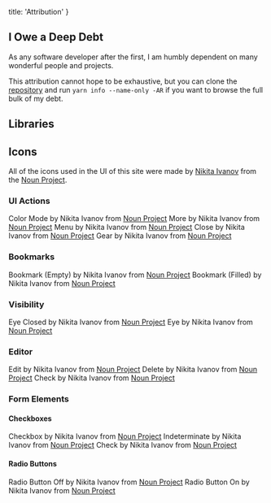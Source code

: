 
  title: 'Attribution'
}

## I Owe a Deep Debt

As any software developer after the first, 
I am humbly dependent on many wonderful people and projects. 

This attribution cannot hope to be exhaustive, but you can clone the [repository](https://github.com/resisttheurge/generative) 
and run `yarn info --name-only -AR` if you want to browse the full bulk of my debt.

## Libraries

## Icons

All of the icons used in the UI of this site were made by [Nikita Ivanov](https://thenounproject.com/nickivanov/) from the [Noun Project](https://thenounproject.com/). 

### UI Actions

<IconButton icon='color-mode'/> 
Color Mode by Nikita Ivanov from <a href="https://thenounproject.com/browse/icons/term/color-mode/" target="_blank" title="Color Mode Icons">Noun Project</a>

<IconButton icon='more'/> 
More by Nikita Ivanov from <a href="https://thenounproject.com/browse/icons/term/more/" target="_blank" title="More Icons">Noun Project</a>

<IconButton icon='menu'/> 
Menu by Nikita Ivanov from <a href="https://thenounproject.com/browse/icons/term/menu/" target="_blank" title="Menu Icons">Noun Project</a>

<IconButton icon='close'/> 
Close by Nikita Ivanov from <a href="https://thenounproject.com/browse/icons/term/close/" target="_blank" title="Close Icons">Noun Project</a>

<IconButton icon='gear'/> 
Gear by Nikita Ivanov from <a href="https://thenounproject.com/browse/icons/term/gear/" target="_blank" title="Gear Icons">Noun Project</a>

### Bookmarks

<IconButton icon='bookmark'/> 
Bookmark (Empty) by Nikita Ivanov from <a href="https://thenounproject.com/browse/icons/term/bookmark/" target="_blank" title="Bookmark Icons">Noun Project</a>

<IconButton icon='bookmark-filled'/> 
Bookmark (Filled) by Nikita Ivanov from <a href="https://thenounproject.com/browse/icons/term/bookmark/" target="_blank" title="Bookmark Icons">Noun Project</a>

### Visibility

<IconButton icon='eye-closed'/> 
Eye Closed by Nikita Ivanov from <a href="https://thenounproject.com/browse/icons/term/eye-closed/" target="_blank" title="Eye Closed Icons">Noun Project</a>

<IconButton icon='eye'/> 
Eye by Nikita Ivanov from <a href="https://thenounproject.com/browse/icons/term/eye/" target="_blank" title="Eye Icons">Noun Project</a>

### Editor

<IconButton icon='edit'/> 
Edit by Nikita Ivanov from <a href="https://thenounproject.com/browse/icons/term/edit/" target="_blank" title="Edit Icons">Noun Project</a>

<IconButton icon='delete'/> 
Delete by Nikita Ivanov from <a href="https://thenounproject.com/browse/icons/term/delete/" target="_blank" title="Delete Icons">Noun Project</a>

<IconButton icon='check'/> 
Check by Nikita Ivanov from <a href="https://thenounproject.com/browse/icons/term/check/" target="_blank" title="Check Icons">Noun Project</a>

### Form Elements

#### Checkboxes

<IconButton icon='checkbox'/> 
Checkbox by Nikita Ivanov from <a href="https://thenounproject.com/browse/icons/term/checkbox/" target="_blank" title="Checkbox Icons">Noun Project</a>

<IconButton icon='indeterminate'/> 
Indeterminate by Nikita Ivanov from <a href="https://thenounproject.com/browse/icons/term/indeterminate/" target="_blank" title="Indeterminate Icons">Noun Project</a>

<IconButton icon='checked'/> 
Check by Nikita Ivanov from <a href="https://thenounproject.com/browse/icons/term/check/" target="_blank" title="Check Icons">Noun Project</a>

#### Radio Buttons

<IconButton icon='radio-button-off'/> 
Radio Button Off by Nikita Ivanov from <a href="https://thenounproject.com/browse/icons/term/radio-button-off/" target="_blank" title="Radio Button Off Icons">Noun Project</a>

<IconButton icon='radio-button-on'/> 
Radio Button On by Nikita Ivanov from <a href="https://thenounproject.com/browse/icons/term/radio-button-on/" target="_blank" title="Radio Button On Icons">Noun Project</a>
